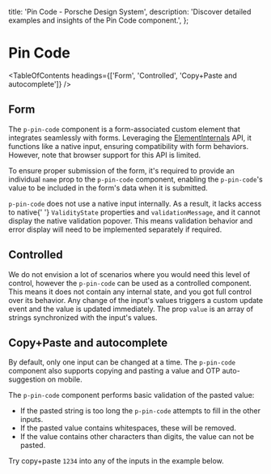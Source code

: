 
  title: 'Pin Code - Porsche Design System',
  description: 'Discover detailed examples and insights of the Pin Code component.',
};

# Pin Code <ComponentStatus tagName="p-pin-code"></ComponentStatus>

<TableOfContents headings={['Form', 'Controlled', 'Copy+Paste and autocomplete']} />

## Form

The `p-pin-code` component is a form-associated custom element that integrates seamlessly with forms. Leveraging the
[ElementInternals](https://developer.mozilla.org/en-US/docs/Web/API/ElementInternals) API, it functions like a native
input, ensuring compatibility with form behaviors. However, note that browser support for this API is limited.

To ensure proper submission of the form, it's required to provide an individual `name` prop to the `p-pin-code`
component, enabling the `p-pin-code`'s value to be included in the form's data when it is submitted.

<Notification heading="Attention" heading-tag="h2" state="warning">
  <code>p-pin-code</code> does not use a native input internally. As a result, it lacks access to native{' '}
  <code>ValidityState</code>
  properties and <code>validationMessage</code>, and it cannot display the native validation popover. This means
  validation behavior and error display will need to be implemented separately if required.
</Notification>

<ComponentExample codeSample={pinCodeExample} />

## Controlled

We do not envision a lot of scenarios where you would need this level of control, however the `p-pin-code` can be used
as a controlled component. This means it does not contain any internal state, and you got full control over its
behavior. Any change of the input's values triggers a custom update event and the value is updated immediately. The prop
`value` is an array of strings synchronized with the input's values.

<ComponentExample codeSample={pinCodeExampleControlled} />

## Copy+Paste and autocomplete

By default, only one input can be changed at a time. The `p-pin-code` component also supports copying and pasting a
value and OTP auto-suggestion on mobile.

The `p-pin-code` component performs basic validation of the pasted value:

- If the pasted string is too long the `p-pin-code` attempts to fill in the other inputs.
- If the pasted value contains whitespaces, these will be removed.
- If the value contains other characters than digits, the value can not be pasted.

Try copy+paste `1234` into any of the inputs in the example below.

<ComponentStory story={pinCodeStory} />
